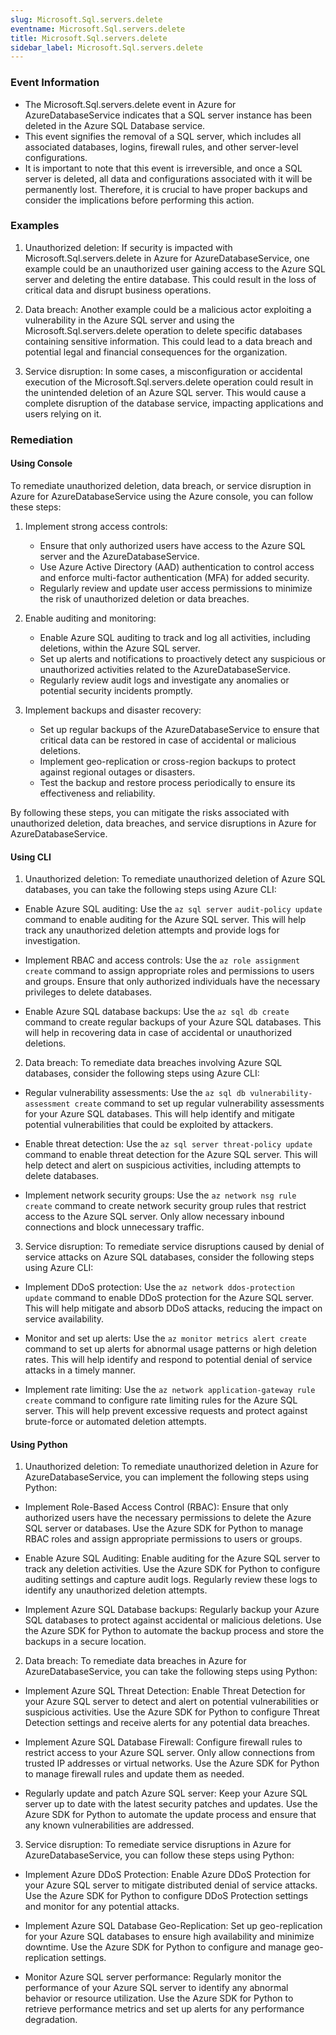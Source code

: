 ```yaml
--- 
slug: Microsoft.Sql.servers.delete
eventname: Microsoft.Sql.servers.delete
title: Microsoft.Sql.servers.delete
sidebar_label: Microsoft.Sql.servers.delete
---
```

                       
### Event Information

- The Microsoft.Sql.servers.delete event in Azure for AzureDatabaseService indicates that a SQL server instance has been deleted in the Azure SQL Database service.
- This event signifies the removal of a SQL server, which includes all associated databases, logins, firewall rules, and other server-level configurations.
- It is important to note that this event is irreversible, and once a SQL server is deleted, all data and configurations associated with it will be permanently lost. Therefore, it is crucial to have proper backups and consider the implications before performing this action.


### Examples

1. Unauthorized deletion: If security is impacted with Microsoft.Sql.servers.delete in Azure for AzureDatabaseService, one example could be an unauthorized user gaining access to the Azure SQL server and deleting the entire database. This could result in the loss of critical data and disrupt business operations.

2. Data breach: Another example could be a malicious actor exploiting a vulnerability in the Azure SQL server and using the Microsoft.Sql.servers.delete operation to delete specific databases containing sensitive information. This could lead to a data breach and potential legal and financial consequences for the organization.

3. Service disruption: In some cases, a misconfiguration or accidental execution of the Microsoft.Sql.servers.delete operation could result in the unintended deletion of an Azure SQL server. This would cause a complete disruption of the database service, impacting applications and users relying on it.

### Remediation

#### Using Console

To remediate unauthorized deletion, data breach, or service disruption in Azure for AzureDatabaseService using the Azure console, you can follow these steps:

1. Implement strong access controls:
   - Ensure that only authorized users have access to the Azure SQL server and the AzureDatabaseService.
   - Use Azure Active Directory (AAD) authentication to control access and enforce multi-factor authentication (MFA) for added security.
   - Regularly review and update user access permissions to minimize the risk of unauthorized deletion or data breaches.

2. Enable auditing and monitoring:
   - Enable Azure SQL auditing to track and log all activities, including deletions, within the Azure SQL server.
   - Set up alerts and notifications to proactively detect any suspicious or unauthorized activities related to the AzureDatabaseService.
   - Regularly review audit logs and investigate any anomalies or potential security incidents promptly.

3. Implement backups and disaster recovery:
   - Set up regular backups of the AzureDatabaseService to ensure that critical data can be restored in case of accidental or malicious deletions.
   - Implement geo-replication or cross-region backups to protect against regional outages or disasters.
   - Test the backup and restore process periodically to ensure its effectiveness and reliability.

By following these steps, you can mitigate the risks associated with unauthorized deletion, data breaches, and service disruptions in Azure for AzureDatabaseService.

#### Using CLI

1. Unauthorized deletion: To remediate unauthorized deletion of Azure SQL databases, you can take the following steps using Azure CLI:

- Enable Azure SQL auditing: Use the `az sql server audit-policy update` command to enable auditing for the Azure SQL server. This will help track any unauthorized deletion attempts and provide logs for investigation.

- Implement RBAC and access controls: Use the `az role assignment create` command to assign appropriate roles and permissions to users and groups. Ensure that only authorized individuals have the necessary privileges to delete databases.

- Enable Azure SQL database backups: Use the `az sql db create` command to create regular backups of your Azure SQL databases. This will help in recovering data in case of accidental or unauthorized deletions.

2. Data breach: To remediate data breaches involving Azure SQL databases, consider the following steps using Azure CLI:

- Regular vulnerability assessments: Use the `az sql db vulnerability-assessment create` command to set up regular vulnerability assessments for your Azure SQL databases. This will help identify and mitigate potential vulnerabilities that could be exploited by attackers.

- Enable threat detection: Use the `az sql server threat-policy update` command to enable threat detection for the Azure SQL server. This will help detect and alert on suspicious activities, including attempts to delete databases.

- Implement network security groups: Use the `az network nsg rule create` command to create network security group rules that restrict access to the Azure SQL server. Only allow necessary inbound connections and block unnecessary traffic.

3. Service disruption: To remediate service disruptions caused by denial of service attacks on Azure SQL databases, consider the following steps using Azure CLI:

- Implement DDoS protection: Use the `az network ddos-protection update` command to enable DDoS protection for the Azure SQL server. This will help mitigate and absorb DDoS attacks, reducing the impact on service availability.

- Monitor and set up alerts: Use the `az monitor metrics alert create` command to set up alerts for abnormal usage patterns or high deletion rates. This will help identify and respond to potential denial of service attacks in a timely manner.

- Implement rate limiting: Use the `az network application-gateway rule create` command to configure rate limiting rules for the Azure SQL server. This will help prevent excessive requests and protect against brute-force or automated deletion attempts.

#### Using Python

1. Unauthorized deletion: To remediate unauthorized deletion in Azure for AzureDatabaseService, you can implement the following steps using Python:

- Implement Role-Based Access Control (RBAC): Ensure that only authorized users have the necessary permissions to delete the Azure SQL server or databases. Use the Azure SDK for Python to manage RBAC roles and assign appropriate permissions to users or groups.

- Enable Azure SQL Auditing: Enable auditing for the Azure SQL server to track any deletion activities. Use the Azure SDK for Python to configure auditing settings and capture audit logs. Regularly review these logs to identify any unauthorized deletion attempts.

- Implement Azure SQL Database backups: Regularly backup your Azure SQL databases to protect against accidental or malicious deletions. Use the Azure SDK for Python to automate the backup process and store the backups in a secure location.

2. Data breach: To remediate data breaches in Azure for AzureDatabaseService, you can take the following steps using Python:

- Implement Azure SQL Threat Detection: Enable Threat Detection for your Azure SQL server to detect and alert on potential vulnerabilities or suspicious activities. Use the Azure SDK for Python to configure Threat Detection settings and receive alerts for any potential data breaches.

- Implement Azure SQL Database Firewall: Configure firewall rules to restrict access to your Azure SQL server. Only allow connections from trusted IP addresses or virtual networks. Use the Azure SDK for Python to manage firewall rules and update them as needed.

- Regularly update and patch Azure SQL server: Keep your Azure SQL server up to date with the latest security patches and updates. Use the Azure SDK for Python to automate the update process and ensure that any known vulnerabilities are addressed.

3. Service disruption: To remediate service disruptions in Azure for AzureDatabaseService, you can follow these steps using Python:

- Implement Azure DDoS Protection: Enable Azure DDoS Protection for your Azure SQL server to mitigate distributed denial of service attacks. Use the Azure SDK for Python to configure DDoS Protection settings and monitor for any potential attacks.

- Implement Azure SQL Database Geo-Replication: Set up geo-replication for your Azure SQL databases to ensure high availability and minimize downtime. Use the Azure SDK for Python to configure and manage geo-replication settings.

- Monitor Azure SQL server performance: Regularly monitor the performance of your Azure SQL server to identify any abnormal behavior or resource utilization. Use the Azure SDK for Python to retrieve performance metrics and set up alerts for any performance degradation.


 
